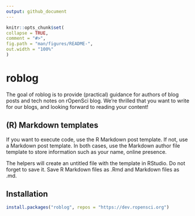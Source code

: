 ```yaml
---
output: github_document
---
```


<!-- README.md is generated from README.Rmd. Please edit that file -->

```r
knitr::opts_chunk$set(
collapse = TRUE,
comment = "#>",
fig.path = "man/figures/README-",
out.width = "100%"
)
```

# roblog

The goal of roblog is to provide (practical) guidance for authors of blog posts and tech notes on rOpenSci blog. We're thrilled that you want to write for our blogs, and looking forward to reading your content!

## (R) Markdown templates

If you want to execute code, use the R Markdown post template. If not, use a Markdown post template. In both cases, use the Markdown author file template to store information such as your name, online presence.

The helpers will create an untitled file with the template in RStudio. Do not forget to save it. Save R Markdown files as .Rmd and Markdown files as .md.


## Installation

``` r
install.packages("roblog", repos = "https://dev.ropensci.org")
```

